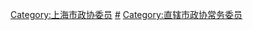 [[Category:上海市政协委员|Category:上海市政协委员]]
[[Category:上海市各级政协常务委员|#]]
[[Category:直辖市政协常务委员|Category:直辖市政协常务委员]]